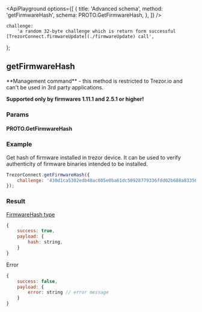 


<ApiPlayground
    options={[
        {
            title: 'Advanced schema',
            method: 'getFirmwareHash',
            schema: PROTO.GetFirmwareHash,
        },
    ]}
/>

    challenge:
        'a random 32-byte challenge which is return form successful [TrezorConnect.firmwareUpdate](./firmwareUpdate) call',
};

## getFirmwareHash

<Callout type="error">
    **Management command** - this method is restricted to Trezor.io and can't be used in 3rd party
    applications.
</Callout>

<Callout type="info">**Supported only by firmwares 1.11.1 and 2.5.1 or higher!**</Callout>

### Params

<CommonParamsLink />

#### PROTO.GetFirmwareHash

<ParamsTable schema={PROTO.GetFirmwareHash} descriptions={paramDescriptions} />

### Example

Get hash of firmware installed in trezor device. It can be used to verify authenticity of firmware binaries intended to be installed.

```javascript
TrezorConnect.getFirmwareHash({
    challenge: '430d1ca5302edb40ac605e0ba61dc50928779336fdd02b688a833564c178307c',
});
```

### Result

[FirmwareHash type](https://github.com/trezor/trezor-suite/blob/develop/packages/protobuf/src/messages.ts)

```javascript
{
    success: true,
    payload: {
        hash: string,
    }
}
```

Error

```javascript
{
    success: false,
    payload: {
        error: string // error message
    }
}
```
